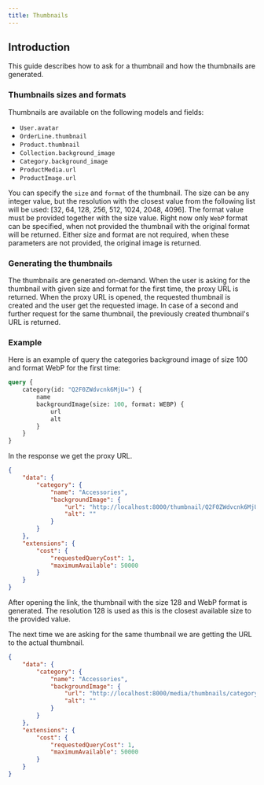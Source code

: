```yaml
---
title: Thumbnails
---
```


## Introduction
This guide describes how to ask for a thumbnail and how the thumbnails are generated.


### Thumbnails sizes and formats
Thumbnails are available on the following models and fields:
- `User.avatar`
- `OrderLine.thumbnail`
- `Product.thumbnail`
- `Collection.background_image`
- `Category.background_image`
- `ProductMedia.url`
- `ProductImage.url`

You can specify the `size` and `format` of the thumbnail. The size can be any integer value,
but the resolution with the closest value from the following list will be used:
[32, 64, 128, 256, 512, 1024, 2048, 4096].
The format value must be provided together with the size value. Right now only `WebP` format
can be specified, when not provided the thumbnail with the original format will be returned.
Either size and format are not required, when these parameters are not provided,
the original image is returned.

### Generating the thumbnails
The thumbnails are generated on-demand. When the user is asking for the thumbnail with
given size and format for the first time, the proxy URL is returned. When the proxy URL
is opened, the requested thumbnail is created and the user get the requested image.
In case of a second and further request for the same thumbnail, the previously created
thumbnail's URL is returned.

### Example
Here is an example of query the categories background image of size 100 and format WebP
for the first time:
```graphql
query {
    category(id: "Q2F0ZWdvcnk6MjU=") {
        name
        backgroundImage(size: 100, format: WEBP) {
            url
            alt
        }
    }
}
```

In the response we get the proxy URL.
```json
{
	"data": {
		"category": {
			"name": "Accessories",
			"backgroundImage": {
				"url": "http://localhost:8000/thumbnail/Q2F0ZWdvcnk6MjU=/128/webp/",
				"alt": ""
			}
		}
	},
	"extensions": {
		"cost": {
			"requestedQueryCost": 1,
			"maximumAvailable": 50000
		}
	}
}
```

After opening the link, the thumbnail with the size 128 and WebP format is generated.
The resolution 128 is used as this is the closest available size to the provided value. 

The next time we are asking for the same thumbnail we are getting the URL to the actual thumbnail.
```json
{
	"data": {
		"category": {
			"name": "Accessories",
			"backgroundImage": {
				"url": "http://localhost:8000/media/thumbnails/category-backgrounds/20210809_181533_2240b122_thumbnail_128.webp",
				"alt": ""
			}
		}
	},
	"extensions": {
		"cost": {
			"requestedQueryCost": 1,
			"maximumAvailable": 50000
		}
	}
}
```